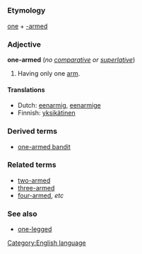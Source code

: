 =={{en}}==
[[Category:English language]]

===Etymology===
[[one]] + [[-armed]]

===Adjective===
'''one-armed''' (''no [[comparative]] or [[superlative]]'')

#Having only one [[arm]].

====Translations====
*Dutch: [[eenarmig]], [[eenarmige]]
*Finnish: [[yksikätinen]]

===Derived terms===
*[[one-armed bandit]]

===Related terms===
*[[two-armed]]
*[[three-armed]]
*[[four-armed]], ''etc''

===See also===
*[[one-legged]]